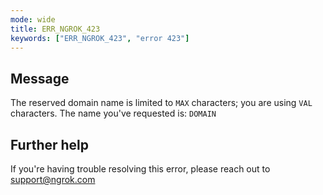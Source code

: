 ```yaml
---
mode: wide
title: ERR_NGROK_423
keywords: ["ERR_NGROK_423", "error 423"]
---
```


## Message

The reserved domain name is limited to `MAX` characters; you are using `VAL` characters.
The name you've requested is: `DOMAIN`

## Further help

If you're having trouble resolving this error, please reach out to [support@ngrok.com](mailto:support@ngrok.com?subject=Help%20with%20ERR_NGROK_423)
